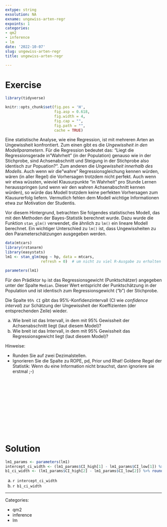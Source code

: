 ```yaml
---
extype: string
exsolution: NA
exname: ungewiss-arten-regr
expoints: 1
categories:
- qm2
- inference
- lm
date: '2022-10-07'
slug: ungewiss-arten-regr
title: ungewiss-arten-regr

---
```











# Exercise


```r

library(tidyverse)
```


```r
knitr::opts_chunk$set(fig.pos = 'H',
                      fig.asp = 0.618,
                      fig.width = 4,
                      fig.cap = "", 
                      fig.path = "",
                      cache = TRUE)
```




Eine statistische Analyse, wie eine Regression, ist mit mehreren Arten an Ungewissheit konfrontiert. Zum einen gibt es die *Ungewissheit in den Modellparametern*. Für die Regression bedeutet das: "Liegt die Regressionsgerade in "Wahrheit" (in der Population) genauso wie in der Stichprobe, sind Achsenabschnitt und Steigung in der Stichprobe also identisch zur Popuation?". Zum anderen die *Ungewissheit innerhalb des Modells*. Auch wenn wir die "wahre" Regressionsgleichung kennen würden, wären (in aller Regel) die Vorhersagen trotzdem nicht perfekt. Auch wenn wir etwa wüssten, wieviel Klausurpunkte "in Wahrheit" pro Stunde Lernen herausspringen (und wenn wir den wahren Achsenabschnitt kennen würden), so würde das Modell trotzdem keine perfekten Vorhersagen zum Klausurerfolg liefern. Vermutlich fehlen dem Modell wichtige Informationen etwa zur Motivation der Studentis.

Vor diesem Hintergrund, betrachten Sie folgendes statistisches Modell,
das mit den Methoden der Bayes-Statistik berechnet wurde.
Dazu wurde die Funktion `stan_glm()` verwendet, die ähnlich zu `lm()` ein lineare Modell berechnet.
Ein wichtiger Unterschied zu `lm()` ist, dass Ungewissheiten zu den Parameterschätzungen ausgegeben werden.

```r
data(mtcars) 
library(rstanarm) 
library(easystats)
lm1 <- stan_glm(mpg ~ hp, data = mtcars,
                refresh = 0)  # um nicht zu viel R-Ausgabe zu erhalten

parameters(lm1)
```


Für den Prädiktor `hp` ist das Regressionsgewicht (Punktschätzer) angegeben unter der Spalte `Median`.
Dieser Wert entspricht der Punktschätzung in der Population und ist identisch zum Regressionsgewicht ("b") der Stichprobe.

Die Spalte `95% CI` gibt das 95%-Konfidenzintervall (CI wie *confidence interval*) zur Schätzung der Ungewissheit der Koeffizienten (der entsprechenden Zeile) wieder.  



a) Wie breit ist das Intervall, in dem mit 95% Gewissheit der Achsenabschnitt liegt (laut diesem Model)?
b) Wie breit ist das Intervall, in dem mit 95% Gewissheit das Regressionsgewicht liegt (laut diesem Model)?


Hinweise:

- Runden Sie auf zwei Dezimalstellen.
- Ignorieren Sie die Spalte zu ROPE, pd, Prior und Rhat! Goldene Regel der Statistik: Wenn du eine Information nicht brauchst, dann ignoriere sie erstmal ;-)




</br>
</br>
</br>
</br>
</br>
</br>
</br>
</br>
</br>
</br>

# Solution

```r
lm1_params <- parameters(lm1)
intercept_ci_width <- (lm1_params$CI_high[1] - lm1_params$CI_low[1]) %>% round(2)
b1_ci_width <- (lm1_params$CI_high[2] - lm1_params$CI_low[2]) %>% round(2)
```


a) `r intercept_ci_width`
b) `r b1_ci_width`





---

Categories: 

- qm2
- inference
- lm

